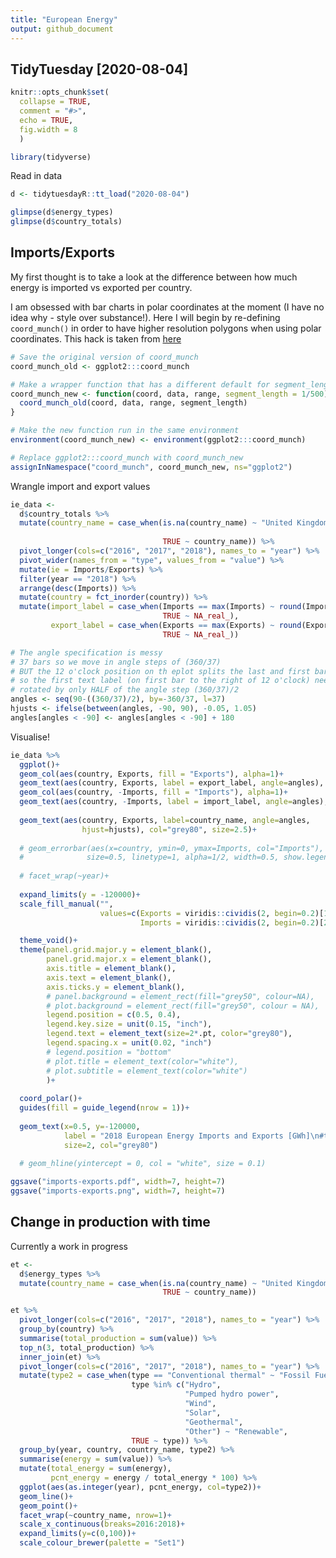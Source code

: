```yaml
---
title: "European Energy"
output: github_document
---
```

## TidyTuesday [2020-08-04]
```r
knitr::opts_chunk$set(
  collapse = TRUE,
  comment = "#>",
  echo = TRUE, 
  fig.width = 8
  )
```

```r
library(tidyverse)
```

Read in data
```r
d <- tidytuesdayR::tt_load("2020-08-04")

glimpse(d$energy_types)
glimpse(d$country_totals)
```

## Imports/Exports
My first thought is to take a look at the difference between how much energy is imported vs exported per country.

I am obsessed with bar charts in polar coordinates at the moment (I have no idea why - style over substance!). Here I will begin by re-defining `coord_munch()` in order to have higher resolution polygons when using polar coordinates. This hack is taken from [here](https://stackoverflow.com/questions/9483033/increase-polygonal-resolution-of-ggplot-polar-plots)
```r
# Save the original version of coord_munch
coord_munch_old <- ggplot2:::coord_munch

# Make a wrapper function that has a different default for segment_length
coord_munch_new <- function(coord, data, range, segment_length = 1/500) {
  coord_munch_old(coord, data, range, segment_length)
}

# Make the new function run in the same environment
environment(coord_munch_new) <- environment(ggplot2:::coord_munch)

# Replace ggplot2:::coord_munch with coord_munch_new
assignInNamespace("coord_munch", coord_munch_new, ns="ggplot2")
```

Wrangle import and export values
```r
ie_data <-
  d$country_totals %>%
  mutate(country_name = case_when(is.na(country_name) ~ "United Kingdom",
                                  
                                  TRUE ~ country_name)) %>% 
  pivot_longer(cols=c("2016", "2017", "2018"), names_to = "year") %>% 
  pivot_wider(names_from = "type", values_from = "value") %>% 
  mutate(ie = Imports/Exports) %>%
  filter(year == "2018") %>%
  arrange(desc(Imports)) %>% 
  mutate(country = fct_inorder(country)) %>% 
  mutate(import_label = case_when(Imports == max(Imports) ~ round(Imports),
                                  TRUE ~ NA_real_),
         export_label = case_when(Exports == max(Exports) ~ round(Exports),
                                  TRUE ~ NA_real_))

# The angle specification is messy
# 37 bars so we move in angle steps of (360/37)
# BUT the 12 o'clock position on th eplot splits the last and first bar
# so the first text label (on first bar to the right of 12 o'clock) needs to be 
# rotated by only HALF of the angle step (360/37)/2
angles <- seq(90-((360/37)/2), by=-360/37, l=37)
hjusts <- ifelse(between(angles, -90, 90), -0.05, 1.05) 
angles[angles < -90] <- angles[angles < -90] + 180
```

Visualise!
```r
ie_data %>% 
  ggplot()+
  geom_col(aes(country, Exports, fill = "Exports"), alpha=1)+
  geom_text(aes(country, Exports, label = export_label, angle=angles), size=2.5, hjust=1.1, col="white")+
  geom_col(aes(country, -Imports, fill = "Imports"), alpha=1)+
  geom_text(aes(country, -Imports, label = import_label, angle=angles), size=2.5, hjust=-0.1, col="white")+
  
  geom_text(aes(country, Exports, label=country_name, angle=angles, 
                hjust=hjusts), col="grey80", size=2.5)+
  
  # geom_errorbar(aes(x=country, ymin=0, ymax=Imports, col="Imports"),
  #              size=0.5, linetype=1, alpha=1/2, width=0.5, show.legend = FALSE)+
  
  # facet_wrap(~year)+
  
  expand_limits(y = -120000)+
  scale_fill_manual("",
                    values=c(Exports = viridis::cividis(2, begin=0.2)[1],
                             Imports = viridis::cividis(2, begin=0.2)[2]))+

  theme_void()+
  theme(panel.grid.major.y = element_blank(),
        panel.grid.major.x = element_blank(),
        axis.title = element_blank(),
        axis.text = element_blank(),
        axis.ticks.y = element_blank(),
        # panel.background = element_rect(fill="grey50", colour=NA),
        # plot.background = element_rect(fill="grey50", colour = NA),
        legend.position = c(0.5, 0.4),
        legend.key.size = unit(0.15, "inch"),
        legend.text = element_text(size=2*.pt, color="grey80"),
        legend.spacing.x = unit(0.02, "inch")
        # legend.position = "bottom"
        # plot.title = element_text(color="white"),
        # plot.subtitle = element_text(color="white")
        )+
  
  coord_polar()+
  guides(fill = guide_legend(nrow = 1))+
  
  geom_text(x=0.5, y=-120000, 
            label = "2018 European Energy Imports and Exports [GWh]\n#tidytuesday | @dickie_roper",
            size=2, col="grey80")
  
  # geom_hline(yintercept = 0, col = "white", size = 0.1)

ggsave("imports-exports.pdf", width=7, height=7)
ggsave("imports-exports.png", width=7, height=7)
```

## Change in production with time
Currently a work in progress
```r
et <- 
  d$energy_types %>% 
  mutate(country_name = case_when(is.na(country_name) ~ "United Kingdom",
                                  TRUE ~ country_name))

et %>% 
  pivot_longer(cols=c("2016", "2017", "2018"), names_to = "year") %>% 
  group_by(country) %>% 
  summarise(total_production = sum(value)) %>% 
  top_n(3, total_production) %>%
  inner_join(et) %>% 
  pivot_longer(cols=c("2016", "2017", "2018"), names_to = "year") %>% 
  mutate(type2 = case_when(type == "Conventional thermal" ~ "Fossil Fuel",
                           type %in% c("Hydro", 
                                       "Pumped hydro power", 
                                       "Wind", 
                                       "Solar", 
                                       "Geothermal",
                                       "Other") ~ "Renewable",
                           TRUE ~ type)) %>% 
  group_by(year, country, country_name, type2) %>%
  summarise(energy = sum(value)) %>% 
  mutate(total_energy = sum(energy),
         pcnt_energy = energy / total_energy * 100) %>% 
  ggplot(aes(as.integer(year), pcnt_energy, col=type2))+
  geom_line()+
  geom_point()+
  facet_wrap(~country_name, nrow=1)+
  scale_x_continuous(breaks=2016:2018)+
  expand_limits(y=c(0,100))+
  scale_colour_brewer(palette = "Set1")
```



